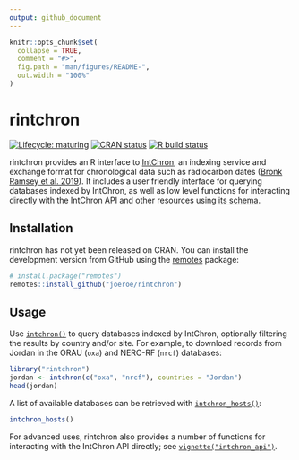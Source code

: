 ```yaml
---
output: github_document
---
```


<!-- README.md is generated from README.Rmd. Please edit that file -->

```r
knitr::opts_chunk$set(
  collapse = TRUE,
  comment = "#>",
  fig.path = "man/figures/README-",
  out.width = "100%"
)
```

# rintchron

<!-- badges: start -->
[![Lifecycle: maturing](https://img.shields.io/badge/lifecycle-maturing-blue.svg)](https://www.tidyverse.org/lifecycle/#maturing)
[![CRAN status](https://www.r-pkg.org/badges/version/rintchron)](https://CRAN.R-project.org/package=rintchron)
[![R build status](https://github.com/joeroe/rintchron/workflows/R-CMD-check/badge.svg)](https://github.com/joeroe/rintchron/actions)
<!-- badges: end -->

rintchron provides an R interface to [IntChron](https://intchron.org), an indexing service and exchange format for chronological data such as radiocarbon dates ([Bronk Ramsey et al. 2019](https://doi.org/10.1017/RDC.2019.21)).
It includes a user friendly interface for querying databases indexed by IntChron, as well as low level functions for interacting  directly with the IntChron API and other resources using [its schema](https://intchron.org/schema).

## Installation

rintchron has not yet been released on CRAN.
You can install the development version from GitHub using the [remotes](https://remotes.r-lib.org/) package: 

``` r
# install.package("remotes")
remotes::install_github("joeroe/rintchron")
```

## Usage

Use [`intchron()`](https://rintchron.joeroe.io/reference/intchron) to query databases indexed by IntChron, optionally filtering the results by country and/or site.
For example, to download records from Jordan in the ORAU (`oxa`) and NERC-RF (`nrcf`) databases:

```r
library("rintchron")
jordan <- intchron(c("oxa", "nrcf"), countries = "Jordan")
head(jordan)
```

A list of available databases can be retrieved with [`intchron_hosts()`](https://rintchron.joeroe.io/reference/intchron.html):

```r
intchron_hosts()
```

For advanced uses, rintchron also provides a number of functions for interacting with the IntChron API directly; see [`vignette("intchron_api")`](https://rintchron.joeroe.io/articles/intchron_api).

